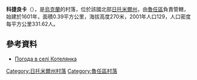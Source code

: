 {{coord|49|39|50|N|29|3|1|E|scale:30000|display=title}}

'''科捷良卡'''（{{lang-uk|Котелянка}}），是[[烏克蘭|烏克蘭]]的村落，位於該國北部[[日托米爾州|日托米爾州]]，由[[魯任區|魯任區]]負責管轄，始建於1601年，面積0.39平方公里，海拔高度270米，2001年人口129，人口密度每平方公里331.62人。

==參考資料== 
* [http://weather.in.ua/ua/zhitomirskaja/11765 Погода в селі Котелянка]

{{DEFAULTSORT:Котелянка}}
[[Category:日托米爾州村落|Category:日托米爾州村落]]
[[Category:魯任區村落|Category:魯任區村落]]


{{Zhytomyr-geo-stub}}